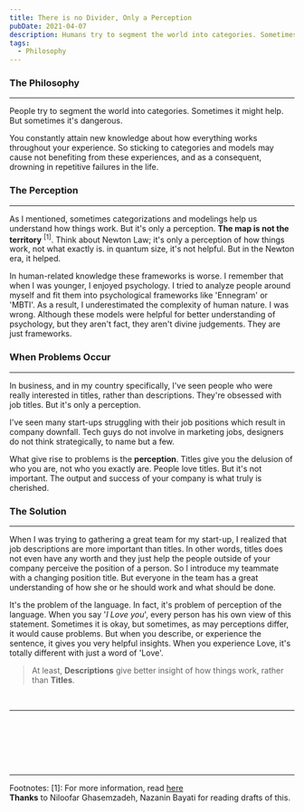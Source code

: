 ```yaml
---
title: There is no Divider, Only a Perception
pubDate: 2021-04-07
description: Humans try to segment the world into categories. Sometimes it might help. But sometimes it's dangerous.
tags:
  - Philosophy
---
```


### The Philosophy
---

People try to segment the world into categories. Sometimes it might help. But sometimes it's dangerous.

You constantly attain new knowledge about how everything works throughout your experience. So sticking to categories and models may cause not benefiting from these experiences,
and as a consequent, drowning in repetitive failures in the life.


### The Perception
---
As I mentioned, sometimes categorizations and modelings help us understand how things work. But it's only a perception. <b>The map is not the territory</b> <sup>[1]</sup>.
Think about Newton Law; it's only a perception of how things work, not what exactly is. in quantum size, it's not helpful. But in the Newton era, it helped.

In human-related knowledge these frameworks is worse. I remember that when I was younger, I enjoyed psychology. I tried to analyze people around myself and fit them into
psychological frameworks like 'Ennegram' or 'MBTI'. As a result, I underestimated the complexity of human nature. I was wrong. Although these models were helpful for better
understanding of psychology, but they aren't fact, they aren't divine judgements. They are just frameworks.

### When Problems Occur
---
In business, and in my country specifically, I've seen people who were really interested in titles, rather than descriptions. They're obsessed with job titles. But it's only a perception.

I've seen many start-ups struggling with their job positions which result in company downfall. Tech guys do not involve in marketing jobs, designers do not think strategically, to name but a few.

What give rise to problems is the <b>perception</b>. Titles give you the delusion of who you are, not who you exactly are.
People love titles. But it's not important. The output and success of your company is what truly is cherished.

### The Solution
---
When I was trying to gathering a great team for my start-up, I realized that job descriptions are more important than titles. In other words, titles does not even
have any worth and they just help the people outside of your company perceive the position of a person. So I introduce my teammate with a changing position title.
But everyone in the team has a great understanding of how she or he should work and what should be done.

It's the problem of the language. In fact, it's problem of perception of the language. When you say '<i>I Love you</i>', every person has his own view of this statement.
Sometimes it is okay, but sometimes, as may perceptions differ, it would cause problems. But when you describe, or experience the sentence, it gives you
very helpful insights. When you experience Love, it's totally different with just a word of 'Love'.


> At least, <b>Descriptions</b> give better insight of how things work, rather than <b>Titles</b>.

<br/>

---


  <TwitterButton link="https://shirani.me/programming-or-painting"/>
  <LinkedinButton link="https://shirani.me/programming-or-painting"/>

<br/>
<br/>
<br/>
<br/>
<br/>
<hr/>

<Text> Footnotes:
</Text>
<Text>
[1]: For more information, read <a href="https://en.wikipedia.org/wiki/Map%E2%80%93territory_relation" target="_blank">here</a>
</Text>
<br/>
<Text>
<b>Thanks</b> to Niloofar Ghasemzadeh, Nazanin Bayati for reading drafts of this.
</Text>